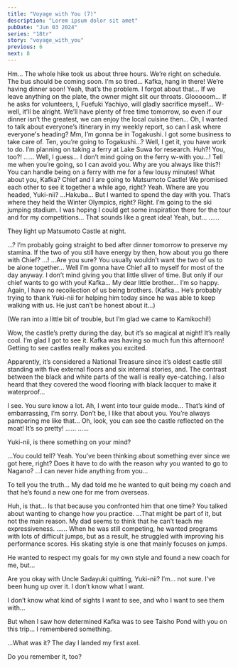 ```yaml
---
title: "Voyage with You (7)"
description: "Lorem ipsum dolor sit amet"
pubDate: "Jun 03 2024"
series: "18tr"
story: "voyage_with_you"
previous: 6
next: 8
---
```



<Location name="Nagano, Kamikochi - Taisho Pond Bridge" />

<Bubble character="Yukikaze">
Hm… The whole hike took us about three hours. We’re right on schedule. The bus should be coming soon.
</Bubble>

<Bubble character="Kafka">
I’m so tired…
</Bubble>

<Bubble mc>
Kafka, hang in there! We’re having dinner soon!
</Bubble>

<Bubble character="Ten">
Yeah, that’s the problem.
</Bubble>

<Bubble character="Renga">
I forgot about that… If we leave anything on the plate, the owner might slit our throats.
</Bubble>

<Bubble character="Yachiyo">
Glooooom… If he asks for volunteers, I, Fuefuki Yachiyo, will gladly sacrifice myself…
</Bubble>

<Bubble mc>
W-well, it’ll be alright. We’ll have plenty of free time tomorrow, so even if our dinner isn’t the greatest, we can enjoy the local cuisine then…
</Bubble>

<Bubble character="Yukikaze">
Oh, I wanted to talk about everyone’s itinerary in my weekly report, so can I ask where everyone's heading?
</Bubble>

<Bubble character="Ten">
Mm, I’m gonna be in Togakushi. I got some business to take care of.
</Bubble>

<Bubble character="Renga">
Ten, you’re going to Togakushi…? Well, I get it, you have work to do.
</Bubble>

<Bubble character="Liguang">
I’m planning on taking a ferry at Lake Suwa for research.
</Bubble>

<Bubble character="Renga">
Huh?! You, too?!
</Bubble>

<Bubble character="Liguang">
……
</Bubble>

<Bubble character="Renga">
Well, I guess… I don’t mind going on the ferry w-with you…!
</Bubble>

<Bubble character="Liguang">
Tell me when you’re going, so I can avoid you.
</Bubble>

<Bubble character="Renga">
Why are you always like this?! You can handle being on a ferry with me for a few lousy minutes!
</Bubble>

<Bubble character="Yukikaze">
What about you, Kafka?
</Bubble>

<Bubble character="Kafka">
Chief and I are going to Matsumoto Castle! We promised each other to see it together a while ago, right?
</Bubble>

<Bubble mc>
Yeah. Where are you headed, Yuki-nii?
</Bubble>

<Bubble character="Yukikaze">
…Hakuba… But I wanted to spend the day with you.
</Bubble>

<Bubble mc>
That’s where they held the Winter Olympics, right?
</Bubble>

<Bubble character="Yukikaze">
Right. I’m going to the ski jumping stadium. I was hoping I could get some inspiration there for the tour and for my competitions…
</Bubble>

<Bubble mc>
That sounds like a great idea!
</Bubble>

<Bubble character="Yukikaze">
Yeah, but…
</Bubble>

<Bubble character="Kafka">
……

They light up Matsumoto Castle at night.
</Bubble>

<Bubble character="Yukikaze">
…?
</Bubble>

<Bubble character="Kafka">
I’m probably going straight to bed after dinner tomorrow to preserve my stamina. If the two of you still have energy by then, how about you go there with Chief?
</Bubble>

<Bubble mc>
…!
</Bubble>

<Bubble character="Yukikaze">
…Are you sure? You usually wouldn’t want the two of us to be alone together…
</Bubble>

<Bubble character="Kafka">
Well I’m gonna have Chief all to myself for most of the day anyway. I don’t mind giving you that little sliver of time. But only if our chief wants to go with you!
</Bubble>

<Bubble character="Yukikaze">
Kafka… My dear little brother… I’m so happy.
</Bubble>

<Bubble character="Kafka">
Again, I have no recollection of us being brothers.
</Bubble>

<Bubble mc>
(Kafka… He’s probably trying to thank Yuki-nii for helping him today since he was able to keep walking with us. He just can’t be honest about it…)

(We ran into a little bit of trouble, but I’m glad we came to Kamikochi!)
</Bubble>

<Location name="Nagano, Matsumoto Castle" />

<Bubble mc>
Wow, the castle’s pretty during the day, but it’s so magical at night!
</Bubble>

<Bubble character="Yukikaze">
It’s really cool. I’m glad I got to see it.
</Bubble>

<Bubble mc>
Kafka was having so much fun this afternoon! Getting to see castles really makes you excited.

Apparently, it’s considered a National Treasure since it’s oldest castle still standing with five external floors and six internal stories, and. The contrast between the black and white parts of the wall is really eye-catching. I also heard that they covered the wood flooring with black lacquer to make it waterproof…
</Bubble>

<Bubble character="Yukikaze">
I see. You sure know a lot.
</Bubble>

<Bubble mc>
Ah, I went into tour guide mode… That’s kind of embarrassing, I’m sorry.
</Bubble>

<Bubble character="Yukikaze">
Don’t be, I like that about you.
</Bubble>

<Bubble mc>
You’re always pampering me like that… Oh, look, you can see the castle reflected on the moat! It’s so pretty!
</Bubble>

<Bubble character="Yukikaze">
……
</Bubble>

<Bubble mc>
……

Yuki-nii, is there something on your mind?
</Bubble>

<Bubble character="Yukikaze">
…You could tell?
</Bubble>

<Bubble mc>
Yeah. You’ve been thinking about something ever since we got here, right? Does it have to do with the reason why you wanted to go to Nagano?
</Bubble>

<Bubble character="Yukikaze">
…I can never hide anything from you…

To tell you the truth… My dad told me he wanted to quit being my coach and that he’s found a new one for me from overseas.
</Bubble>

<Bubble mc>
Huh, is that… Is that because you confronted him that one time? You talked about wanting to change how you practice.
</Bubble>

<Bubble character="Yukikaze">
…That might be part of it, but not the main reason. My dad seems to think that he can’t teach me expressiveness.
</Bubble>

<Bubble mc>
……
</Bubble>

<Bubble character="Yukikaze">
When he was still competing, he wanted programs with lots of difficult jumps, but as a result, he struggled with improving his performance scores. His skating style is one that mainly focuses on jumps.

He wanted to respect my goals for my own style and found a new coach for me, but…
</Bubble>

<Bubble mc>
Are you okay with Uncle Sadayuki quitting, Yuki-nii?
</Bubble>

<Bubble character="Yukikaze">
I’m… not sure. I’ve been hung up over it. I don’t know what I want.

I don’t know what kind of sights I want to see, and who I want to see them with…

But when I saw how determined Kafka was to see Taisho Pond with you on this trip… I remembered something.
</Bubble>

<Bubble mc>
…What was it?
</Bubble>

<Bubble character="Yukikaze">
The day I landed my first axel.

Do you remember it, too?
</Bubble>
